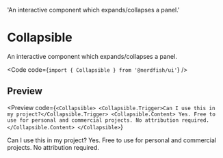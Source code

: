   'An interactive component which expands/collapses a panel.'

# Collapsible

An interactive component which expands/collapses a panel.

<Code code={`import { Collapsible } from '@nerdfish/ui'`} />

## Preview

<Preview
  code={`<Collapsible>
  <Collapsible.Trigger>Can I use this in my project?</Collapsible.Trigger>
  <Collapsible.Content>
    Yes. Free to use for personal and commercial projects. No attribution
    required.
  </Collapsible.Content>
</Collapsible>`}
>
  <div className="space-y-2">
    <Collapsible>
      <Collapsible.Trigger>Can I use this in my project?</Collapsible.Trigger>
      <Collapsible.Content>
        Yes. Free to use for personal and commercial projects. No attribution
        required.
      </Collapsible.Content>
    </Collapsible>
  </div>
</Preview>
